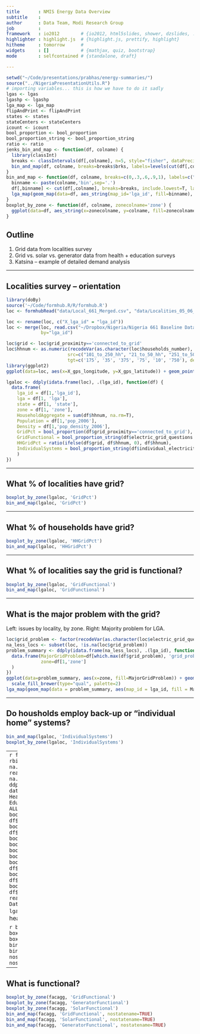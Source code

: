 ```yaml
---
title       : NMIS Energy Data Overview
subtitle    : 
author      : Data Team, Modi Research Group
job         : 
framework   : io2012        # {io2012, html5slides, shower, dzslides, ...}
highlighter : highlight.js  # {highlight.js, prettify, highlight}
hitheme     : tomorrow      # 
widgets     : []            # {mathjax, quiz, bootstrap}
mode        : selfcontained # {standalone, draft}

---
```


```r
setwd("~/Code/presentations/prabhas/energy-summaries/")
source("../NigeriaPresentationUtils.R")
# importing variables... this is how we have to do it sadly
lgas <- lgas
lgashp <- lgashp
lga_map <- lga_map
flipAndPrint <- flipAndPrint
states <- states
stateCenters <- stateCenters
icount <- icount
bool_proportion <- bool_proportion
bool_proportion_string <- bool_proportion_string
ratio <- ratio
jenks_bin_and_map <- function(df, colname) {
  library(classInt)
  breaks <- classIntervals(df[,colname], n=5, style="fisher", dataPrecision=0,)
  bin_and_map(df, colname, breaks=breaks$brks, labels=levels(cut(df[,colname], breaks$brks)))
}
bin_and_map <- function(df, colname, breaks=c(0,.3,.6,.9,1), labels=c("0-30%", "30-60%", "60-90%", "90% +"), nostatename=FALSE) {
  binname <- paste(colname,'bin',sep='.')
  df[,binname] <- cut(df[,colname], breaks=breaks, include.lowest=T, labels=labels)
  lga_map(geom_map(data=df, aes_string(map_id='lga_id', fill=binname), map=lgas), nostatenames=nostatename)
}
boxplot_by_zone <- function(df, colname, zonecolname='zone') {
  ggplot(data=df, aes_string(x=zonecolname, y=colname, fill=zonecolname)) + geom_boxplot()  
}
```
## Outline
1. Grid data from localities survey
2. Grid vs. solar vs. generator data from health + education surveys
3. Katsina -- example of detailed demand analysis

---

## Localities survey -- orientation
```r
library(doBy)
source('~/Code/formhub.R/R/formhub.R')
loc <- formhubRead("data/Local_661_Merged.csv", "data/Localities_05_06_2012.json")

loc <- rename(loc, c("X_lga_id" = "lga_id"))
loc <- merge(loc, read.csv("~/Dropbox/Nigeria/Nigeria 661 Baseline Data Cleaning/lgas.csv"),
             by="lga_id")

loc$grid <- loc$grid_proximity=='connected_to_grid'
loc$hhnum <- as.numeric(recodeVar(as.character(loc$households_number), 
                       src=c("101_to_250_hh", "21_to_50_hh", "251_to_500_hh", "51_to_100_hh","less_20_hh","more_500_hh"),
                       tgt=c('175', '35', '375', '75', '10', '750'), default=NA, keep.na=T))
library(ggplot2)
ggplot(data=loc, aes(x=X_gps_longitude, y=X_gps_latitude)) + geom_point() + stat_density2d(aes(fill = ..level.., alpha=0.2), geom="polygon")
```


```r
lgaloc <- ddply(idata.frame(loc), .(lga_id), function(df) {
  data.frame(
    lga_id = df[1,'lga_id'],
    lga = df[1, 'lga'],
    state = df[1, 'state'],
    zone = df[1, 'zone'],
    HouseholdAggregate = sum(df$hhnum, na.rm=T),
    Population = df[1,'pop_2006'],
    Density = df[1,'pop_density_2006'],
    GridPct = bool_proportion(df$grid_proximity=='connected_to_grid'),
    GridFunctional = bool_proportion_string(df$electric_grid_questions.grid_functional_yn),
    HHGridPct = ratio(ifelse(df$grid, df$hhnum, 0), df$hhnum),
    IndividualSystems = bool_proportion_string(df$individual_electricity_systems_yn)
    )
})
```

---

## What % of localities have grid?
```r
boxplot_by_zone(lgaloc, 'GridPct')
bin_and_map(lgaloc, 'GridPct')
```

---

## What % of households have grid?
```r
boxplot_by_zone(lgaloc, 'HHGridPct')
bin_and_map(lgaloc, 'HHGridPct')
```

---

## What % of localities say the grid is functional?

```r
boxplot_by_zone(lgaloc, 'GridFunctional')
bin_and_map(lgaloc, 'GridFunctional')
```

---

## What is the major problem with the grid?
Left: issues by locality, by zone. Right: Majority problem for LGA.

```r
loc$grid_problem <- factor(recodeVar(as.character(loc$electric_grid_questions.grid_problem), src=c("multiple_probs_derelict", "new_not_turned_on", "probs_network_1km", "probs_power_supply", "probs_transformer_1km", "other"), tgt=c("Multiple", "New; Never turned on", "In Network (<1km)", "Supply", "Transformer", "Other"), default=NA))
na_less_locs <- subset(loc, !is.na(loc$grid_problem))
problem_summary <- ddply(idata.frame(na_less_locs), .(lga_id), function(df) {
  data.frame(MajorGridProblem=df[which.max(df$grid_problem), 'grid_problem'],
             zone=df[1,'zone']
  )
})
ggplot(data=problem_summary, aes(x=zone, fill=MajorGridProblem)) + geom_bar() +
  scale_fill_brewer(type="qual", palette=2)
lga_map(geom_map(data = problem_summary, aes(map_id = lga_id, fill = MajorGridProblem), map=lgas), filltype="qual")
```

---

## Do housholds employ back-up or "individual home" systems?

```r
bin_and_map(lgaloc, 'IndividualSystems')
boxplot_by_zone(lgaloc, 'IndividualSystems')
```

---
```r
fac <- rbind(read.csv('data/EducationElectricityData.csv', na.strings=c("n/a","NA")),
             read.csv('data/HealthElectricityData.csv', na.strings=c("n/a","NA")))
facagg <- ddply(idata.frame(fac), .(lga_id), function(df) {
  data.frame(
    lga_id = df[1,'lga_id'],
    HealthFacilities = icount(df$sector=="HEALTH"),
    EduFacilities = icount(df$sector=="EDUCATION"),
    ALLFAcilities = nrow(df),
    HealthFunctionalPower = bool_proportion(df$functional_power, df$sector=="HEALTH"),
    EducationFunctionalPower = bool_proportion(df$functional_power, df$sector=="EDUCATION"),
    FunctionalPower = bool_proportion(df$functional_power),
    HasGrid = bool_proportion(df$grid),
    HasSolar = bool_proportion(df$solar),
    HasGenerator = bool_proportion(df$genset),
    GridFunctional = bool_proportion(df$grid_functional=='yes', df$grid),
    SolarFunctional = bool_proportion(df$solar_functional=='yes', df$solar),
    GeneratorFunctional = bool_proportion(df$generator_functional=='yes', df$genset)
  )
})
lgaas <- read.csv('~/Dropbox/Nigeria/Nigeria 661 Baseline Data Cleaning/lgas.csv')
facagg <- merge(facagg, lgaas, by="lga_id")
```
## Systems of energy use in health and education facilities

```r
boxplot_by_zone(facagg, 'HasGrid')
boxplot_by_zone(facagg, 'HasGenerator')
boxplot_by_zone(facagg, 'HasSolar')
bin_and_map(facagg, 'HasGrid', nostatename=TRUE)
bin_and_map(facagg, 'HasGenerator', nostatename=TRUE)
bin_and_map(facagg, 'HasSolar', nostatename=TRUE)
```

---

## What is functional?

```r

boxplot_by_zone(facagg, 'GridFunctional')
boxplot_by_zone(facagg, 'GeneratorFunctional')
boxplot_by_zone(facagg, 'SolarFunctional')
bin_and_map(facagg, 'GridFunctional', nostatename=TRUE)
bin_and_map(facagg, 'SolarFunctional', nostatename=TRUE)
bin_and_map(facagg, 'GeneratorFunctional', nostatename=TRUE)
```
